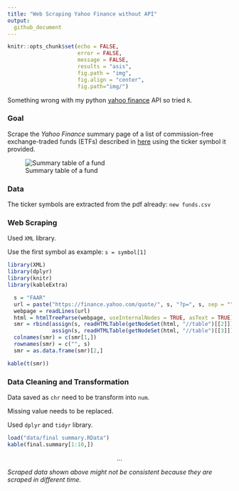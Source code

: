 ```yaml
---
title: "Web Scraping Yahoo Finance without API"
output: 
  github_document
---
```


```r
knitr::opts_chunk$set(echo = FALSE, 
                      error = FALSE, 
                      message = FALSE, 
                      results = "asis",
                      fig.path = "img",
                      fig.align = "center",
                      fig.path="img/")

```

Something wrong with my python [yahoo finance](https://pypi.python.org/pypi/yahoo-finance/1.1.4) API so tried `R`.

### Goal

Scrape the *Yahoo Finance* summary page of a list of commission-free exchange-traded funds (ETFs) described in [here](https://www.tdameritrade.com/retail-en_us/resources/pdf/TDA1000835.pdf) using the ticker symbol it provided.

![Summary table of a fund](img/summary.PNG)

### Data

The ticker symbols are extracted from the pdf already: `new funds.csv`

### Web Scraping

Used `XML` library.

Use the first symbol as example: `s = symbol[1]`

```r
library(XML)
library(dplyr)
library(knitr)
library(kableExtra)

  s = "FAAR"
  url = paste("https://finance.yahoo.com/quote/", s, "?p=", s, sep = "")
  webpage = readLines(url)
  html = htmlTreeParse(webpage, useInternalNodes = TRUE, asText = TRUE)
  smr = rbind(assign(s, readHTMLTable(getNodeSet(html, "//table")[[2]])), 
              assign(s, readHTMLTable(getNodeSet(html, "//table")[[3]]))) %>% t()
  colnames(smr) = c(smr[1,])
  rownames(smr) = c("", s)
  smr = as.data.frame(smr)[2,]

kable(t(smr))
```

### Data Cleaning and Transformation

Data saved as `chr` need to be transform into `num`.

Missing value needs to be replaced.

Used `dplyr` and `tidyr` library.

```r
load("data/final summary.RData")
kable(final.summary[1:10,])
```

$$...$$


*Scraped data shown above might not be consistent because they are scraped in different time.*
